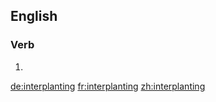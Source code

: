 ==English==

===Verb===
{{head|en}}

# {{present participle of|interplant}}

[[de:interplanting]]
[[fr:interplanting]]
[[zh:interplanting]]